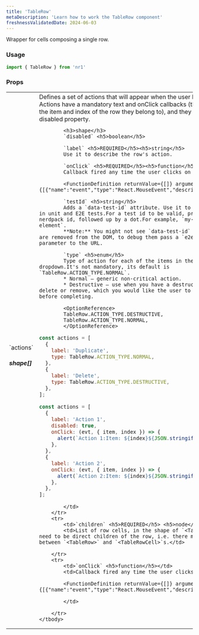 ```yaml
---
title: 'TableRow'
metaDescription: 'Learn how to work the TableRow component'
freshnessValidatedDate: 2024-06-03
---
```


Wrapper for cells composing a single row.

### Usage

```js
import { TableRow } from 'nr1'
```



### Props

<table>
    <tbody>
        <tr>
            <td>`actions` <h5>shape[]</h5></td>
            <td>Defines a set of actions that will appear when the user hovers the row. Actions have a mandatory text and onClick callbacks (that will be called with the item and index of the row they belong to), and they also accept a disabled property.
            
            <h3>shape</h3>
            `disabled` <h5>boolean</h5>

            `label` <h5>REQUIRED</h5><h5>string</h5>
            Use it to describe the row's action.

            `onClick` <h5>REQUIRED</h5><h5>function</h5>
            Callback fired any time the user clicks on the action.
            
            <FunctionDefinition returnValue={[]} arguments={[{"name":"event","type":"React.MouseEvent","description":""}]} />

            `testId` <h5>string</h5>
            Adds a `data-test-id` attribute. Use it to target the component in unit and E2E tests.For a test id to be valid, prefix it with your nerdpack id, followed up by a dot.For example, `my-nerdpack.some-element`.
            **Note:** You might not see `data-test-id` attributes as they are removed from the DOM, to debug them pass a `e2e-test` query parameter to the URL.

            `type` <h5>enum</h5>
            Type of action for each of the items in the actions dropdown.It's not mandatory, its default is `TableRow.ACTION_TYPE.NORMAL`.
            * Normal — generic non-critical action. 
            * Destructive — use when you have a destructive action like delete or remove, which you would like the user to pause and consider before completing.
            
            <OptionReference>
            TableRow.ACTION_TYPE.DESTRUCTIVE,
            TableRow.ACTION_TYPE.NORMAL,
            </OptionReference>
            
```js
const actions = [
  {
    label: 'Duplicate',
    type: TableRow.ACTION_TYPE.NORMAL,
  },
  {
    label: 'Delete',
    type: TableRow.ACTION_TYPE.DESTRUCTIVE,
  },
];
```

```js
const actions = [
  {
    label: 'Action 1',
    disabled: true,
    onClick: (evt, { item, index }) => {
      alert(`Action 1:Item: ${index}${JSON.stringify(item, null, 2)}`);
    },
  },
  {
    label: 'Action 2',
    onClick: (evt, { item, index }) => {
      alert(`Action 2:Item: ${index}${JSON.stringify(item, null, 2)}`);
    },
  },
];
```
            
            </td>
        </tr>
        <tr>
            <td>`children` <h5>REQUIRED</h5> <h5>node</h5></td>
            <td>List of row cells, in the shape of `<TableRowCell>`s. Cells need to be direct children of the row, i.e. there must not be any node between `<TableRow>` and `<TableRowCell>`s.</td>

        </tr>
        <tr>
            <td>`onClick` <h5>function</h5></td>
            <td>Callback fired any time the user clicks on the table row.
            
            <FunctionDefinition returnValue={[]} arguments={[{"name":"event","type":"React.MouseEvent","description":""}]} />
            
            </td>

        </tr>
    </tbody>
</table>